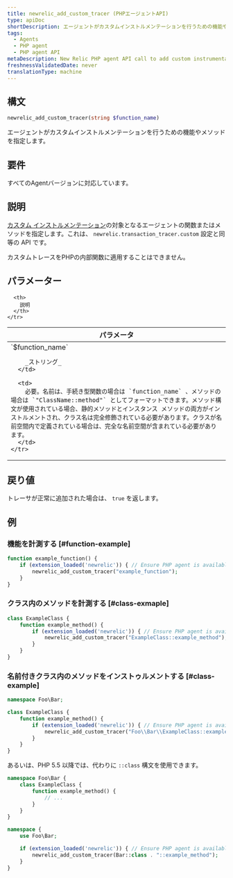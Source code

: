 ```yaml
---
title: newrelic_add_custom_tracer (PHPエージェントAPI)
type: apiDoc
shortDescription: エージェントがカスタムインストルメンテーションを行うための機能やメソッドを指定します。
tags:
  - Agents
  - PHP agent
  - PHP agent API
metaDescription: New Relic PHP agent API call to add custom instrumentation to particular methods in your app code.
freshnessValidatedDate: never
translationType: machine
---
```


## 構文

```php
newrelic_add_custom_tracer(string $function_name)
```

エージェントがカスタムインストルメンテーションを行うための機能やメソッドを指定します。

## 要件

すべてのAgentバージョンに対応しています。

## 説明

[カスタム インストルメンテーション](/docs/agents/php-agent/features/php-custom-instrumentation)の対象となるエージェントの関数またはメソッドを指定します。これは、 `newrelic.transaction_tracer.custom` 設定と同等の API です。

カスタムトレースをPHPの内部関数に適用することはできません。

## パラメーター

<table>
  <thead>
    <tr>
      <th width="25%">
        パラメータ
      </th>

      <th>
        説明
      </th>
    </tr>
  </thead>

  <tbody>
    <tr>
      <td>
        `$function_name`

        _ストリング_
      </td>

      <td>
        必要。名前は、手続き型関数の場合は `function_name` 、メソッドの場合は `"ClassName::method"` としてフォーマットできます。メソッド構文が使用されている場合、静的メソッドとインスタンス メソッドの両方がインストルメントされ、クラス名は完全修飾されている必要があります。クラスが名前空間内で定義されている場合は、完全な名前空間が含まれている必要があります。
      </td>
    </tr>
  </tbody>
</table>

## 戻り値

トレーサが正常に追加された場合は、 `true` を返します。

## 例

### 機能を計測する [#function-example]

```php
function example_function() {
    if (extension_loaded('newrelic')) { // Ensure PHP agent is available
        newrelic_add_custom_tracer("example_function");
    }
}
```

### クラス内のメソッドを計測する [#class-exmaple]

```php
class ExampleClass {
    function example_method() {
        if (extension_loaded('newrelic')) { // Ensure PHP agent is available
            newrelic_add_custom_tracer("ExampleClass::example_method");
        }
    }
}
```

### 名前付きクラス内のメソッドをインストゥルメントする [#class-example]

```php
namespace Foo\Bar;

class ExampleClass {
    function example_method() {
        if (extension_loaded('newrelic')) { // Ensure PHP agent is available
            newrelic_add_custom_tracer("Foo\\Bar\\ExampleClass::example_method");
        }
    }
}
```

あるいは、PHP 5.5 以降では、代わりに `::class` 構文を使用できます。

```php
namespace Foo\Bar {
    class ExampleClass {
        function example_method() {
            // ...
        }
    }
}

namespace {
    use Foo\Bar;

    if (extension_loaded('newrelic')) { // Ensure PHP agent is available
        newrelic_add_custom_tracer(Bar::class . "::example_method");
    }
}
```
